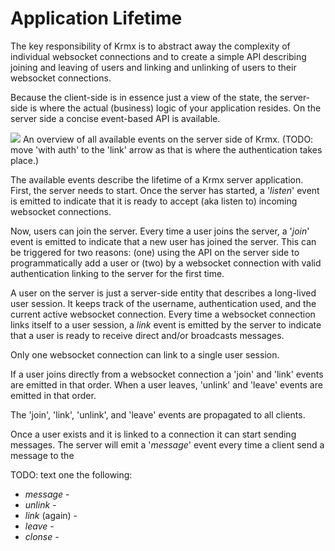 # Application Lifetime
The key responsibility of Krmx is to abstract away the complexity of individual websocket connections and to create a simple API describing joining and leaving of users and linking and unlinking of users to their websocket connections.

Because the client-side is in essence just a view of the state, the server-side is where the actual (business) logic of your application resides. On the server side a concise event-based API is available.

<img className='rounded-lg border my-8 p-2 bg-gray-100 max-w-[95%] mx-auto' src='/krmx/assets/krmx-events.png' />
An overview of all available events on the server side of Krmx. (TODO: move 'with auth' to the 'link' arrow as that is where the authentication takes place.)

The available events describe the lifetime of a Krmx server application. First, the server needs to start. Once the server has started, a '*listen*' event is emitted to indicate that it is ready to accept (aka listen to) incoming websocket connections.

Now, users can join the server. Every time a user joins the server, a '*join*' event is emitted to indicate that a new user has joined the server. This can be triggered for two reasons: (one) using the API on the server side to programmatically add a user or (two) by a websocket connection with valid authentication linking to the server for the first time.

A user on the server is just a server-side entity that describes a long-lived user session. It keeps track of the username, authentication used, and the current active websocket connection. Every time a websocket connection links itself to a user session, a *link* event is emitted by the server to indicate that a user is ready to receive direct and/or broadcasts messages.

Only one websocket connection can link to a single user session.

If a user joins directly from a websocket connection a 'join' and 'link' events are emitted in that order. When a user leaves, 'unlink' and 'leave' events are emitted in that order.

The 'join', 'link', 'unlink', and 'leave' events are propagated to all clients.

Once a user exists and it is linked to a connection it can start sending messages. The server will emit a '*message*' event every time a client send a message to the

TODO: text one the following:
- *message* -
- *unlink* -
- *link* (again) -
- *leave* -
- *clonse* -

